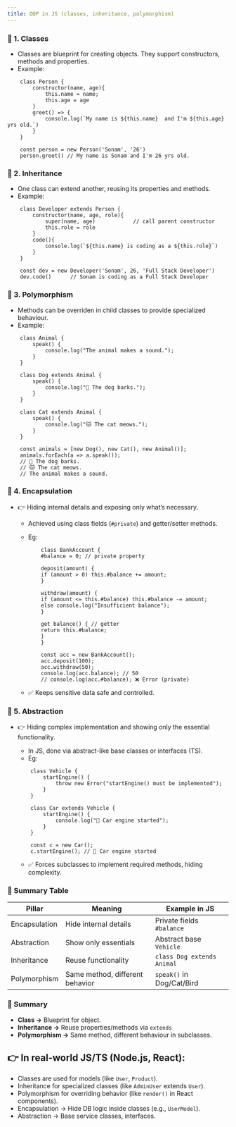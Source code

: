 ```yaml
---
title: OOP in JS (classes, inheritance, polymorphism)
---
```


### 🔹 1. Classes

- Classes are blueprint for creating objects. They support constructors, methods and properties.
- Example:

```
    class Person {
        constructor(name, age){
            this.name = name;
            this.age = age
        }
        greet() => {
            console.log(`My name is ${this.name}  and I'm ${this.age} yrs old.`)
        }
    }

    const person = new Person('Sonam', '26')
    person.greet() // My name is Sonam and I'm 26 yrs old.
```

### 🔹 2. Inheritance

- One class can extend another, reusing its properties and methods.
- Example:

```
    class Developer extends Person {
        constructor(name, age, role){
            super(name, age)            // call parent constructor
            this.role = role
        }
        code(){
            console.log(`${this.name} is coding as a ${this.role}`)
        }
    }

    const dev = new Developer('Sonam', 26, 'Full Stack Developer')
    dev.code()      // Sonam is coding as a Full Stack Developer
```

### 🔹 3. Polymorphism

- Methods can be overriden in child classes to provide specialized behaviour.
- Example:

```
    class Animal {
        speak() {
            console.log("The animal makes a sound.");
        }
    }

    class Dog extends Animal {
        speak() {
            console.log("🐶 The dog barks.");
        }
    }

    class Cat extends Animal {
        speak() {
            console.log("🐱 The cat meows.");
        }
    }

    const animals = [new Dog(), new Cat(), new Animal()];
    animals.forEach(a => a.speak());
    // 🐶 The dog barks.
    // 🐱 The cat meows.
    // The animal makes a sound.
```

### 🔹 4. Encapsulation

- 👉 Hiding internal details and exposing only what’s necessary.

  - Achieved using class fields (`#private`) and getter/setter methods.
  - Eg:

    ```
        class BankAccount {
        #balance = 0; // private property

        deposit(amount) {
        if (amount > 0) this.#balance += amount;
        }

        withdraw(amount) {
        if (amount <= this.#balance) this.#balance -= amount;
        else console.log("Insufficient balance");
        }

        get balance() { // getter
        return this.#balance;
        }
        }

        const acc = new BankAccount();
        acc.deposit(100);
        acc.withdraw(50);
        console.log(acc.balance); // 50
        // console.log(acc.#balance); ❌ Error (private)
    ```

  - ✅ Keeps sensitive data safe and controlled.

### 🔹 5. Abstraction

- 👉 Hiding complex implementation and showing only the essential functionality.

  - In JS, done via abstract-like base classes or interfaces (TS).
  - Eg:

  ```
      class Vehicle {
          startEngine() {
              throw new Error("startEngine() must be implemented");
          }
      }

      class Car extends Vehicle {
          startEngine() {
              console.log("🚗 Car engine started");
          }
      }

      const c = new Car();
      c.startEngine(); // 🚗 Car engine started
  ```

  - ✅ Forces subclasses to implement required methods, hiding complexity.

### 🎯 Summary Table

| Pillar        | Meaning                         | Example in JS              |
| ------------- | ------------------------------- | -------------------------- |
| Encapsulation | Hide internal details           | Private fields `#balance`  |
| Abstraction   | Show only essentials            | Abstract base `Vehicle`    |
| Inheritance   | Reuse functionality             | `class Dog extends Animal` |
| Polymorphism  | Same method, different behavior | `speak()` in Dog/Cat/Bird  |

### 🔹 Summary

- **Class ->** Blueprint for object.
- **Inheritance ->** Reuse properties/methods via `extends`
- **Polymorphism ->** Same method, different behaviour in subclasses.

## 👉 In real-world JS/TS (Node.js, React):

- Classes are used for models (like `User`, `Product`).
- Inheritance for specialized classes (like `AdminUser` extends `User`).
- Polymorphism for overriding behavior (like `render()` in React components).
- Encapsulation → Hide DB logic inside classes (e.g., `UserModel`).
- Abstraction → Base service classes, interfaces.
